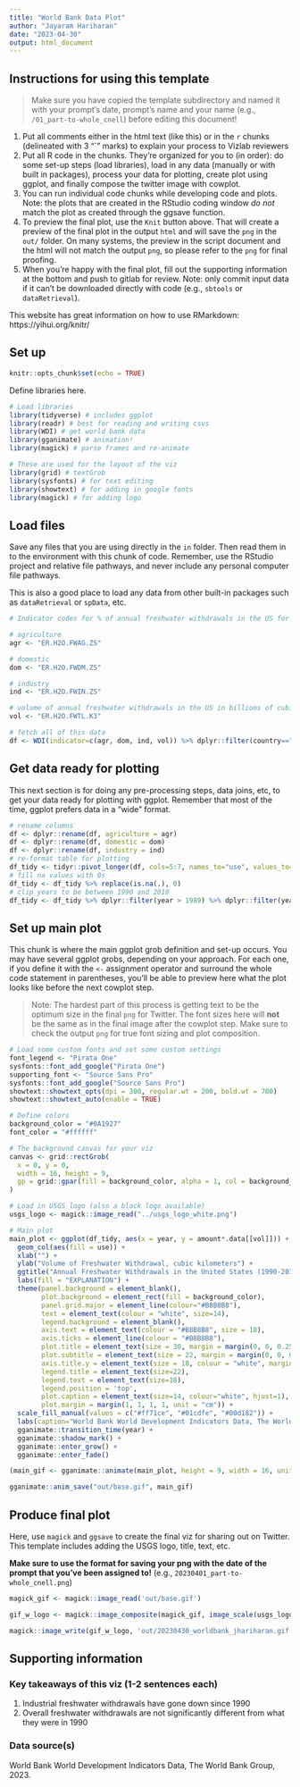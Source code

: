 ```yaml
---
title: "World Bank Data Plot"
author: "Jayaram Hariharan"
date: "2023-04-30"
output: html_document
---
```


## Instructions for using this template

> Make sure you have copied the template subdirectory and named it with your prompt's date, prompt's name and your name (e.g., `/01_part-to-whole_cnell`) before editing this document!

1. Put all comments either in the html text (like this) or in the `r` chunks (delineated with 3 "`" marks) to explain your process to Vizlab reviewers
2. Put all R code in the chunks. They're organized for you to (in order): do some set-up steps (load libraries), load in any data (manually or with built in packages), process your data for plotting, create plot using ggplot, and finally compose the twitter image with cowplot.
3. You can run individual code chunks while developing code and plots. Note: the plots that are created in the RStudio coding window *do not* match the plot as created through the ggsave function. 
4. To preview the final plot, use the `Knit` button above. That will create a preview of the final plot in the output `html` and will save the `png` in the `out/` folder. On many systems, the preview in the script document and the html will not match the output `png`, so please refer to the `png` for final proofing.
5. When you're happy with the final plot, fill out the supporting information at the bottom and push to gitlab for review. Note: only commit input data if it can't be downloaded directly with code (e.g., `sbtools` or `dataRetrieval`).

This website has great information on how to use RMarkdown: https://yihui.org/knitr/

## Set up

```r
knitr::opts_chunk$set(echo = TRUE)

```



Define libraries here. 

```r
# Load libraries
library(tidyverse) # includes ggplot
library(readr) # best for reading and writing csvs
library(WDI) # get world bank data
library(gganimate) # animation!
library(magick) # parse frames and re-animate

# These are used for the layout of the viz
library(grid) # textGrob
library(sysfonts) # for text editing
library(showtext) # for adding in google fonts
library(magick) # for adding logo
```



## Load files

Save any files that you are using directly in the `in` folder. Then read them in to the environment with this chunk of code. Remember, use the RStudio project and relative file pathways, and never include any personal computer file pathways.

This is also a good place to load any data from other built-in packages such as `dataRetrieval` or `spData`, etc.


```r
# Indicator codes for % of annual freshwater withdrawals in the US for

# agriculture
agr <- "ER.H2O.FWAG.ZS"

# domestic
dom <- "ER.H2O.FWDM.ZS"

# industry
ind <- "ER.H2O.FWIN.ZS"

# volume of annual freshwater withdrawals in the US in billions of cubic meters
vol <- "ER.H2O.FWTL.K3"

# fetch all of this data
df <- WDI(indicator=c(agr, dom, ind, vol)) %>% dplyr::filter(country=="United States")
```

## Get data ready for plotting
  
This next section is for doing any pre-processing steps, data joins, etc, to get your data ready for plotting with ggplot. Remember that most of the time, ggplot prefers data in a "wide" format.


```r
# rename columns
df <- dplyr::rename(df, agriculture = agr)
df <- dplyr::rename(df, domestic = dom)
df <- dplyr::rename(df, industry = ind)
# re-format table for plotting
df_tidy <- tidyr::pivot_longer(df, cols=5:7, names_to="use", values_to="amount")
# fill na values with 0s
df_tidy <- df_tidy %>% replace(is.na(.), 0)
# clip years to be between 1990 and 2019
df_tidy <- df_tidy %>% dplyr::filter(year > 1989) %>% dplyr::filter(year < 2020)
```

## Set up main plot

This chunk is where the main ggplot grob definition and set-up occurs. You may have several ggplot grobs, depending on your approach. For each one, if you define it with the `<-` assignment operator and surround the whole code statement in parentheses, you'll be able to preview here what the plot looks like before the next cowplot step.

> Note: The hardest part of this process is getting text to be the optimum size in the final `png` for Twitter. The font sizes here will **not** be the same as in the final image after the cowplot step. Make sure to check the output `png` for true font sizing and plot composition. 

```r
# Load some custom fonts and set some custom settings
font_legend <- "Pirata One"
sysfonts::font_add_google("Pirata One")
supporting_font <- "Source Sans Pro"
sysfonts::font_add_google("Source Sans Pro")
showtext::showtext_opts(dpi = 300, regular.wt = 200, bold.wt = 700)
showtext::showtext_auto(enable = TRUE)

# Define colors
background_color = "#0A1927"
font_color = "#ffffff"

# The background canvas for your viz
canvas <- grid::rectGrob(
  x = 0, y = 0, 
  width = 16, height = 9,
  gp = grid::gpar(fill = background_color, alpha = 1, col = background_color)
)

# Load in USGS logo (also a black logo available)
usgs_logo <- magick::image_read("../usgs_logo_white.png") 

# Main plot
main_plot <- ggplot(df_tidy, aes(x = year, y = amount*.data[[vol]])) + 
  geom_col(aes(fill = use)) + 
  xlab("") +
  ylab("Volume of Freshwater Withdrawal, cubic kilometers") + 
  ggtitle("Annual Freshwater Withdrawals in the United States (1990-2019)", subtitle="World Bank World Development Indicators Data") + 
  labs(fill = "EXPLANATION") + 
  theme(panel.background = element_blank(),
        plot.background = element_rect(fill = background_color),
        panel.grid.major = element_line(colour="#B8B8B8"),
        text = element_text(colour = "white", size=14),
        legend.background = element_blank(),
        axis.text = element_text(colour = "#B8B8B8", size = 18),
        axis.ticks = element_line(colour = "#B8B8B8"),
        plot.title = element_text(size = 30, margin = margin(0, 0, 0.25, 0, unit = "cm"), face="bold"),
        plot.subtitle = element_text(size = 22, margin = margin(0, 0, 0.5, 0, unit = "cm")),
        axis.title.y = element_text(size = 18, colour = "white", margin = margin(0, 1, 0, 0, unit = "cm")),
        legend.title = element_text(size=22),
        legend.text = element_text(size=18),
        legend.position = 'top',
        plot.caption = element_text(size=14, colour="white", hjust=1),
        plot.margin = margin(1, 1, 1, 1, unit = "cm")) +
  scale_fill_manual(values = c("#ff71ce", "#01cdfe", "#00d182")) + 
  labs(caption="World Bank World Development Indicators Data, The World Bank Group, 2023.\nData acquisition and plotting done in the R programming language using the WDI, ggplot2, and tidyverse packages.", margin = margin(1, 0, 0, 0, unit = "cm")) + 
  gganimate::transition_time(year) + 
  gganimate::shadow_mark() + 
  gganimate::enter_grow() + 
  gganimate::enter_fade()

(main_gif <- gganimate::animate(main_plot, height = 9, width = 16, units = "in", res = 100))

gganimate::anim_save("out/base.gif", main_gif)
```


## Produce final plot

Here, use `magick` and `ggsave` to create the final viz for sharing out on Twitter. This template includes adding the USGS logo, title, text, etc.

**Make sure to use the format for saving your png with the date of the prompt that you've been assigned to!** (e.g., `20230401_part-to-whole_cnell.png`)

```r
magick_gif <- magick::image_read('out/base.gif')

gif_w_logo <- magick::image_composite(magick_gif, image_scale(usgs_logo, "150"), offset = "+10+810")

magick::image_write(gif_w_logo, 'out/20230430_worldbank_jhariharan.gif')


```

## Supporting information

### Key takeaways of this viz (1-2 sentences each)

1. Industrial freshwater withdrawals have gone down since 1990
2. Overall freshwater withdrawals are not significantly different from what they were in 1990

### Data source(s)

World Bank World Development Indicators Data, The World Bank Group, 2023.

